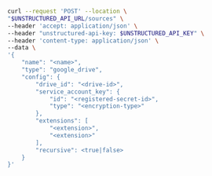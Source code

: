 ```bash curl
curl --request 'POST' --location \
"$UNSTRUCTURED_API_URL/sources" \
--header 'accept: application/json' \
--header "unstructured-api-key: $UNSTRUCTURED_API_KEY" \
--header 'content-type: application/json' \
--data \
'{
    "name": "<name>",
    "type": "google_drive",
    "config": {
        "drive_id": "<drive-id>",
        "service_account_key": {
            "id": "<registered-secret-id>",
            "type": "<encryption-type>"
        },
        "extensions": [
            "<extension>",
            "<extension>"
        ],
        "recursive": <true|false>
    }
}'
```